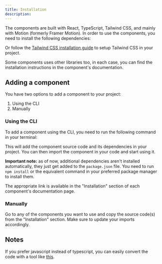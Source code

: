 ```yaml
---
title: Installation
description:
---
```


The components are built with React, TypeScript, Tailwind CSS, and mainly with Motion (formerly Framer Motion).
In order to use the components, you need to install the following dependencies:

<InstallTabs command="tailwindcss@latest motion" />

Or follow the [Tailwind CSS installation guide](https://tailwindcss.com/docs/installation) to setup Tailwind CSS in your project.

Some components uses other libraries too, in each case, you can find the installation instructions in the component's documentation.

## Adding a component

You have two options to add a component to your project:

1. Using the CLI
2. Manually

### Using the CLI

To add a component using the CLI, you need to run the following command in your terminal:

<InstallTabs command="shadcn@latest add &quot;https://fancycomponents.dev/r/component-name.json&quot;" npx />

This will add the component source code and its dependencies in your project. You can then import the component in your code and start using it. 

**Important note:** as of now, additional dependencies aren't installed automatically, they just get added to the `package.json` file. You need to run `npm install` or the equivalent command in your preferred package manager to install them.

The appropriate link is available in the "Installation" section of each component's documentation page.

### Manually

Go to any of the components you want to use and copy the source code(s) from the "Installation" section. Make sure to update your imports accordingly. 

## Notes

If you prefer javascript instead of typescript, you can easily convert the code with a tool like [this](https://transform.tools/typescript-to-javascript).
